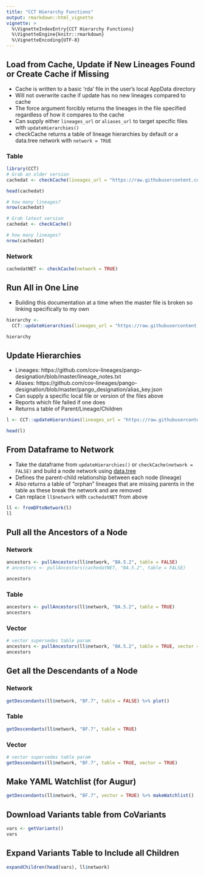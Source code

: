 ```yaml
---
title: "CCT Hierarchy Functions"
output: rmarkdown::html_vignette
vignette: >
  %\VignetteIndexEntry{CCT Hierarchy Functions}
  %\VignetteEngine{knitr::rmarkdown}
  %\VignetteEncoding{UTF-8}
---
```


## Load from Cache, Update if New Lineages Found or Create Cache if Missing

- Cache is written to a basic 'rda' file in the user's local AppData directory
- Will not overwrite cache if update has no new lineages compared to cache
- The force argument forcibly returns the lineages in the file specified regardless of how it compares to the cache
- Can supply either `lineages_url` or `aliases_url` to target specific files with `updateHierarchies()`
- checkCache returns a table of lineage hierarchies by default or a data.tree network with `network = TRUE`

### Table

```r
library(CCT)
# Grab an older version
cachedat <- checkCache(lineages_url = "https://raw.githubusercontent.com/cov-lineages/pango-designation/4b5957e151c10e92cb49e9df904c0b2ea841f3eb/lineage_notes.txt")

head(cachedat)
```


```r
# how many lineages?
nrow(cachedat)
```


```r
# Grab latest version
cachedat <- checkCache()

# how many lineages?
nrow(cachedat)
```

### Network
```r
cachedatNET <- checkCache(network = TRUE)
```


## Run All in One Line
- Building this documentation at a time when the master file is broken so linking specifically to my own

```r
hierarchy <-
  CCT::updateHierarchies(lineages_url = "https://raw.githubusercontent.com/TheZetner/pango-designation/master/lineage_notes.txt") %>% CCT::fromDFtoNetwork()

hierarchy
```

## Update Hierarchies

- Lineages: https://github.com/cov-lineages/pango-designation/blob/master/lineage_notes.txt
- Aliases: https://github.com/cov-lineages/pango-designation/blob/master/pango_designation/alias_key.json
- Can supply a specific local file or version of the files above
- Reports which file failed if one does
- Returns a table of Parent/Lineage/Children
```r
l <- CCT::updateHierarchies(lineages_url = "https://raw.githubusercontent.com/TheZetner/pango-designation/master/lineage_notes.txt")

head(l)
```

## From Dataframe to Network
- Take the dataframe from `updateHierarchies()` or `checkCache(network = FALSE)` and build a node network using [data.tree](https://cran.r-project.org/web/packages/data.tree/vignettes/data.tree.html)
- Defines the parent-child relationship between each node (lineage)
- Also returns a table of "orphan" lineages that are missing parents in the table as these break the network and are removed
- Can replace `ll$network` with `cachedatNET` from above
```r
ll <- fromDFtoNetwork(l)
ll
```

## Pull all the Ancestors of a Node

### Network
```r
ancestors <- pullAncestors(ll$network, "BA.5.2", table = FALSE)
# ancestors <- pullAncestors(cachedatNET, "BA.5.2", table = FALSE)

ancestors
```

### Table
```r
ancestors <- pullAncestors(ll$network, "BA.5.2", table = TRUE)
ancestors
```

### Vector
```r
# vector supersedes table param
ancestors <- pullAncestors(ll$network, "BA.5.2", table = TRUE, vector = TRUE)
ancestors
```


## Get all the Descendants of a Node

### Network
```r
getDescendants(ll$network, "BF.7", table = FALSE) %>% plot()
```

### Table
```r
getDescendants(ll$network, "BF.7", table = TRUE)
```

### Vector
```r
# vector supersedes table param
getDescendants(ll$network, "BF.7", table = TRUE, vector = TRUE)
```


## Make YAML Watchlist (for Augur)
```r
getDescendants(ll$network, "BF.7", vector = TRUE) %>% makeWatchlist()
```


## Download Variants table from CoVariants
```r
vars <- getVariants()
vars
```


## Expand Variants Table to Include all Children
```r
expandChildren(head(vars), ll$network)
```
